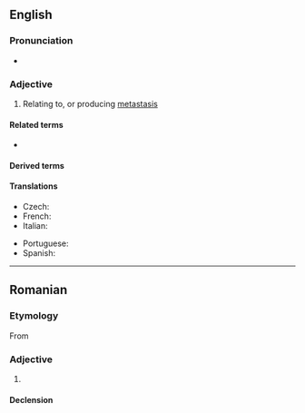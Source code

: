 ==English==

===Pronunciation===
* {{IPA|en|/mɛtəˈstætɪk/}}

===Adjective===
{{en-adj|-}}

# {{lb|en|medicine}} Relating to, or producing [[metastasis]]

====Related terms====
* {{l|en|metastasis}}

====Derived terms====
{{der3|en
|nonmetastatic
|micrometastatic
|antimetastatic
|prometastatic
|metastatically
|premetastatic
|oligometastatic
|multimetastatic
|metastaticity
|macrometastatic
|supermetastatic}}

====Translations====
{{trans-top|relating to metastasis}}
* Czech: {{t|cs|metastatický}}
* French: {{t+|fr|métastatique}}
* Italian: {{t+|it|metastatico}}
{{trans-mid}}
* Portuguese: {{t|pt|metastático|m}}
* Spanish: {{t|es|metastático}}
{{trans-bottom}}

----

==Romanian==

===Etymology===
From {{bor|ro|fr|métastatique}}

===Adjective===
{{ro-adj}}

# {{l|en|metastatic}}

====Declension====
{{ro-decl-adj}}
